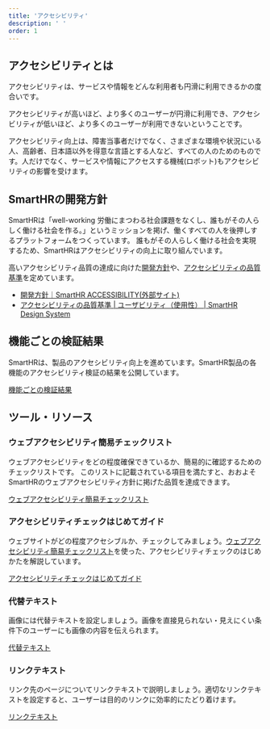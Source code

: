 ```yaml
---
title: 'アクセシビリティ'
description: ' '
order: 1
---
```


## アクセシビリティとは

アクセシビリティは、サービスや情報をどんな利用者も円滑に利用できるかの度合いです。

アクセシビリティが高いほど、より多くのユーザーが円滑に利用でき、アクセシビリティが低いほど、より多くのユーザーが利用できないということです。

アクセシビリティ向上は、障害当事者だけでなく、さまざまな環境や状況にいる人、高齢者、日本語以外を得意な言語とする人など、すべての人のためのものです。人だけでなく、サービスや情報にアクセスする機械(ロボット)もアクセシビリティの影響を受けます。

## SmartHRの開発方針

SmartHRは「well-working 労働にまつわる社会課題をなくし、誰もがその人らしく働ける社会を作る。」というミッションを掲げ、働くすべての人を後押しするプラットフォームをつくっています。
誰もがその人らしく働ける社会を実現するため、SmartHRはアクセシビリティの向上に取り組んでいます。

高いアクセシビリティ品質の達成に向けた[開発方針](https://accessibility.smarthr.co.jp/development/)や、[アクセシビリティの品質基準](https://smarthr.design/products/usability/accessibility/)を定めています。

- [開発方針｜SmartHR ACCESSIBILITY(外部サイト)](https://accessibility.smarthr.co.jp/development/)
- [アクセシビリティの品質基準 | ユーザビリティ（使用性） | SmartHR Design System](https://smarthr.design/products/usability/accessibility/)

## 機能ごとの検証結果
SmartHRは、製品のアクセシビリティ向上を進めています。SmartHR製品の各機能のアクセシビリティ検証の結果を公開しています。

[機能ごとの検証結果](./status/)

## ツール・リソース

### ウェブアクセシビリティ簡易チェックリスト
ウェブアクセシビリティをどの程度確保できているか、簡易的に確認するためのチェックリストです。
このリストに記載されている項目を満たすと、おおよそSmartHRのウェブアクセシビリティ方針に掲げた品質を達成できます。

[ウェブアクセシビリティ簡易チェックリスト](/accessibility/check-list/)

### アクセシビリティチェックはじめてガイド
ウェブサイトがどの程度アクセシブルか、チェックしてみましょう。[ウェブアクセシビリティ簡易チェックリスト](/accessibility/check-list/)を使った、アクセシビリティチェックのはじめかたを解説しています。

[アクセシビリティチェックはじめてガイド](/accessibility/testing/)

### 代替テキスト
画像には代替テキストを設定しましょう。画像を直接見られない・見えにくい条件下のユーザーにも画像の内容を伝えられます。

[代替テキスト](/accessibility/alternative-text/)

### リンクテキスト
リンク先のページについてリンクテキストで説明しましょう。適切なリンクテキストを設定すると、ユーザーは目的のリンクに効率的にたどり着けます。

[リンクテキスト](/accessibility/link-text/)


